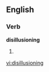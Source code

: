 
==English==

===Verb===
'''disillusioning'''

# {{present participle of|[[disillusion]]}}

[[vi:disillusioning]]